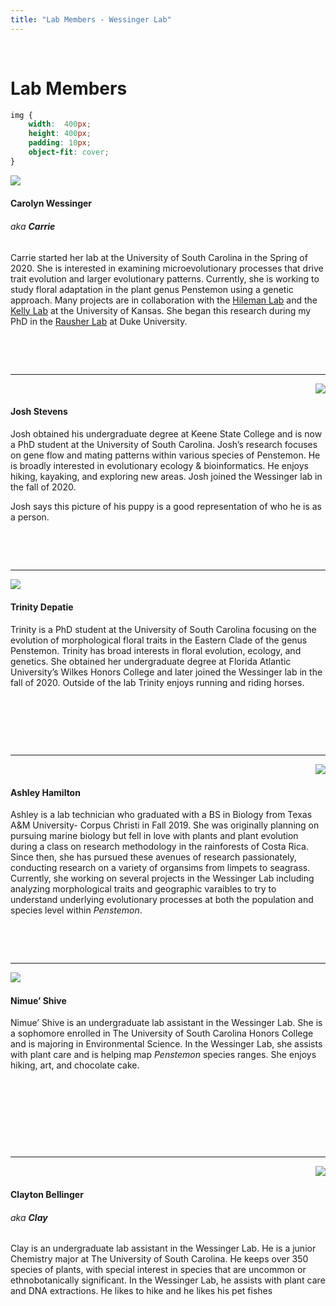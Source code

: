 ```yaml
---
title: "Lab Members - Wessinger Lab"
---
```

<!--hello, this is an html comment--> 
<!--the title here NORMALLY controls the big text at the top of this webpage as well as the title shown within the tab but I changed that so this title only controls the text within the tab for all .Rmds/.htmls (the change is coded within the in_header.html) because I wanted the information in the tab to say something different than the text at the top of each webpage--> 
<br>
<!-- anything within carrots is html code that will by knitted into the .html output my knitting the .rmd-->
<!-- br means break and inserts an empty line, i think the size of the break is based on the default size of the body text-->

# Lab Members
<!-- header 1, aka the large font that is centered at the top of the webpage, best to leave a line between headers and other code, otherwise sometimes rmd won't format them correctly -->


<!--the code below indicates this is a code block containing code (within the ```) in the language css and we don't want this code to be echoed onto the website (echo=F)-->
<!--note: no coments can be made within the code block bc rmd is weird so all comments will be below the block and will occur below a comment out version of the thing excatly as it appears within the block,--> 
```css
img {
    width:  400px;
    height: 400px;
    padding: 10px;
    object-fit: cover;
}
```
<!-- img { -->
<!--     width:  400px; -->
<!--     height: 400px; -->
<!--     padding: 10px; -->
<!--     object-fit: cover; -->
<!-- } -->
<!-- in this css code block the images called within the rest of this webpage (with the html tag "img") are formatted to all be the same size (height:400px; and width:400px; means a square with a height and width of 400 pixels each) with 10 pixels of padding around it (padding: 10px; keeps from the text being too close to it)
object-fit: cover; defines how the actual image fits within the image container that is made by the height, width and padding commands above), this ensures that if the raw image is bigger or smaller than the set hieght and width, it will be resized to take up all available space while maintaining the right aspect ratio, if you don't like how one of the images looks here DO NOT CHANGE THIS instead crop the image differently -->


<img src="images/carrie.jpg" align="left">
<!-- this is html that calls the container "img" (styled above in css) and fills it with the image linked within the src="path/to/img/from/rproj/dir"
align="left" aligns this image to the LEFT of the screen -->

<br>
<!-- for each person, I currently have set the image (see above) then one break (this line) then their name as a h4 (see below)-->

#### Carolyn Wessinger 
<!-- 4 hastages mean this is a header of size h4, the fourth biggest (size set in style.css), this size is currently consistent for all people's names within this page-->
###### aka **Carrie**
<!-- 6 hastages mean this is a header of size h6, the fourth biggest (size set in style.css)-->

Carrie started her lab at the University of South Carolina in the Spring of 2020. She is interested in examining microevolutionary processes that drive trait evolution and larger evolutionary patterns. Currently, she is working to study floral adaptation in the plant genus Penstemon using a genetic approach. Many projects are in collaboration with the [Hileman Lab](http://www.hilemanlab.org/) and the [Kelly Lab](http://eeb.ku.edu/sites/eeb.ku.edu/files/files/jkk/index.html) at the University of Kansas. She began this research during my PhD in the [Rausher Lab](http://people.duke.edu/~mrausher/) at Duke University.  
<!-- body text about the person (size set in style.css)-->

<br>

<br>
<!-- after each person I have inserted two seperated breaks (takes up more space than 2 together... not sure why) and then the *** which draws a line -->

***
<img src="images/Josh_puppy.jpg" align="right">
<!-- this is html that calls the container "img" (styled above in css) and fills it with the image linked within the src="path/to/img/from/rproj/dir"
align="left" aligns this image to the RIGHT of the screen, this is different than the image above and makes the alternating pattern currently seen on the wesbite -->

<br>
<!-- for each person, I currently have set the image (see above) then one break (this line) then their name as a h4 (see below)-->

#### Josh Stevens
<!-- 4 hastages mean this is a header of size h4, the fourth biggest (size set in style.css), this size is currently consistent for all people's names within this page-->

Josh obtained his undergraduate degree at Keene State College and is now a PhD student at the University of South Carolina. Josh's research focuses on gene flow and mating patterns within various species of Penstemon. He is broadly interested in evolutionary ecology & bioinformatics. He enjoys hiking, kayaking, and exploring new areas. Josh joined the Wessinger lab in the fall of 2020. 

Josh says this picture of his puppy is a good representation of who he is as a person.
<!-- body text about the person (size set in style.css)-->

<br>

<br>
<!-- after each person I have inserted two seperated breaks (takes up more space than 2 together... not sure why) and then the *** which draws a line -->

***

<img src="images/Trinity.jpg" align="left">

<br>

#### Trinity Depatie

Trinity is a PhD student at the University of South Carolina focusing on the evolution of morphological floral traits in the Eastern Clade of the genus Penstemon. Trinity has broad interests in floral evolution, ecology, and genetics. She obtained her undergraduate degree at Florida Atlantic University’s Wilkes Honors College and later joined the Wessinger lab in the fall of 2020. Outside of the lab Trinity enjoys running and riding horses. 


<br>

<br>

<br>

*** 

<img src="images/Ashley.jpg" align="right">

<br>

#### Ashley Hamilton


Ashley is a lab technician who graduated with a BS in Biology from Texas A&M University- Corpus Christi in Fall 2019. She was originally planning on pursuing marine biology but fell in love with plants and plant evolution during a class on research methodology in the rainforests of Costa Rica. Since then, she has pursued these avenues of research passionately, conducting research on a variety of organsims from limpets to seagrass. Currently, she working on several projects in the Wessinger Lab including analyzing morphological traits and geographic varaibles to try to understand underlying evolutionary processes at both the population and species level within *Penstemon*.

<br>

<br>

*** 
<img src="images/Nimue'.jpg" align="left">
  
<br>

#### Nimue' Shive 

Nimue’ Shive is an undergraduate lab assistant in the Wessinger Lab. She is a sophomore enrolled in The University of South Carolina Honors College and is majoring in Environmental Science. In the Wessinger Lab, she assists with plant care and is helping map *Penstemon* species ranges. She enjoys hiking, art, and chocolate cake.


<br>

<br>

<br>

<br>

*** 
<img src="images/clay.jpg" align="right">
  
<br>

#### Clayton Bellinger
###### aka **Clay**

Clay is an undergraduate lab assistant in the Wessinger Lab. He is a junior Chemistry major at The University of South Carolina. He keeps over 350 species of plants, with special interest in species that are uncommon or ethnobotanically significant. In the Wessinger Lab, he assists with plant care and DNA extractions. He likes to hike and he likes his pet fishes
